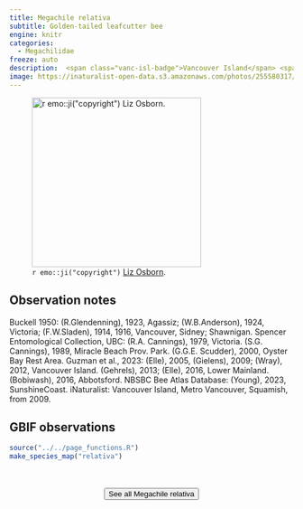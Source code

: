 ```yaml
---
title: Megachile relativa
subtitle: Golden-tailed leafcutter bee
engine: knitr
categories:
  - Megachilidae
freeze: auto
description:  <span class="vanc-isl-badge">Vancouver Island</span> <span class="lower-mainland-badge">Lower Mainland</span>
image: https://inaturalist-open-data.s3.amazonaws.com/photos/255580317/medium.jpg
---
```

![`r emo::ji("copyright")` [Liz Osborn ](https://inaturalist.ca/photos/255580317).](https://inaturalist-open-data.s3.amazonaws.com/photos/255580317/medium.jpg){height=300}

## Observation notes  
Buckell 1950: (R.Glendenning), 1923, <span class="hl-place-name">Agassiz</span>; (W.B.Anderson), 1924, <span class="hl-place-name">Victoria</span>; (F.W.Sladen), 1914, 1916, <span class="hl-place-name">Vancouver</span>, <span class="hl-place-name">Sidney</span>; <span class="hl-place-name">Shawnigan</span>. Spencer Entomological Collection, UBC: (R.A. Cannings), 1979, <span class="hl-place-name">Victoria</span>. (S.G. Cannings), 1989, Miracle Beach Prov. Park. (G.G.E. Scudder), 2000, <span class="hl-place-name">Oyster Bay</span> Rest Area. Guzman et al., 2023: (Elle), 2005, (Gielens), 2009; (Wray), 2012, <span class="hl-place-name"><span class="hl-place-name"><span class="hl-place-name">Vancouver</span> Is</span>land</span>. (Gehrels), 2013; (Elle), 2016, <span class="hl-place-name">Lower Mainland</span>. (Bobiwash), 2016, <span class="hl-place-name">Abbotsford</span>. NBSBC Bee Atlas Database: (Young), 2023, SunshineCoast. iNaturalist: <span class="hl-place-name"><span class="hl-place-name"><span class="hl-place-name">Vancouver</span> Is</span>land</span>, Metro <span class="hl-place-name">Vancouver</span>, <span class="hl-place-name">Squamish</span>, from 2009.

## GBIF observations  


```r
source("../../page_functions.R")
make_species_map("relativa")
```
<br><br>
<center>


<a href="https://inaturalist.ca/observations?place_id=7085&quality_grade=research&subview=map&taxon_id=199129"><button type="button" class="btn btn-secondary">See all Megachile relativa <i class="fa-solid fa-arrow-up-right-from-square"></i> </button></a>
</center>
